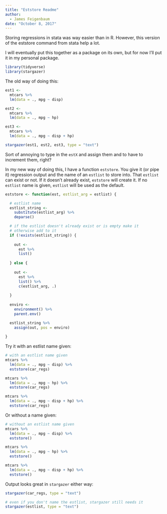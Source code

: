 ---
title: "Eststore Readme"
author:
  - James Feigenbaum
date: "October 8, 2017"
---

Storing regressions in stata was way easier than in R. However, this version of the eststore command from stata help a lot.

I will eventually put this together as a package on its own, but for now I'll put it in my personal package.

``` {r message = FALSE, warning = FALSE}
library(tidyverse)
library(stargazer)
```

The old way of doing this:

```{r oldway}
est1 <-
  mtcars %>%
  lm(data = ., mpg ~ disp)

est2 <-
  mtcars %>%
  lm(data = ., mpg ~ hp)

est3 <-
  mtcars %>%
  lm(data = ., mpg ~ disp + hp)

stargazer(est1, est2, est3, type = "text")
```

Sort of annoying to type in the `estX` and assign them and to have to increment them, right?

In my new way of doing this, I have a function `eststore`. You give it (or pipe it) regression output and the name of an `estlist` to store into. That `estlist` can exist or not. If it doesn't already exist, `eststore` will create it. If no `estlist` name is given, `estlist` will be used as the default.

```{r newway}
eststore <- function(est, estlist_arg = estlist) {

  # estlist name
  estlist_string <-
    substitute(estlist_arg) %>%
    deparse()

  # if the estlist doesn't already exist or is empty make it
  # otherwise add to it
  if (!exists(estlist_string)) {
    
    out <-
      est %>%
      list()
    
  } else {
    
    out <-
      est %>%
      list() %>%
      c(estlist_arg, .)
    
  }
  
  enviro <-
    environment() %>%
    parent.env()

  estlist_string %>% 
    assign(out, pos = enviro)
  
}
```

Try it with an estlist name given:

```{r}
# with an estlist name given
mtcars %>%
  lm(data = ., mpg ~ disp) %>%
  eststore(car_regs)

mtcars %>%
  lm(data = ., mpg ~ hp) %>%
  eststore(car_regs)

mtcars %>%
  lm(data = ., mpg ~ disp + hp) %>%
  eststore(car_regs)

```

Or without a name given:

```{r}
# without an estlist name given
mtcars %>%
  lm(data = ., mpg ~ disp) %>%
  eststore()

mtcars %>%
  lm(data = ., mpg ~ hp) %>%
  eststore()

mtcars %>%
  lm(data = ., mpg ~ disp + hp) %>%
  eststore()

```

Output looks great in `stargazer` either way:

```{r}
stargazer(car_regs, type = "text")

# even if you don't name the estlist, stargazer still needs it
stargazer(estlist, type = "text")
```
